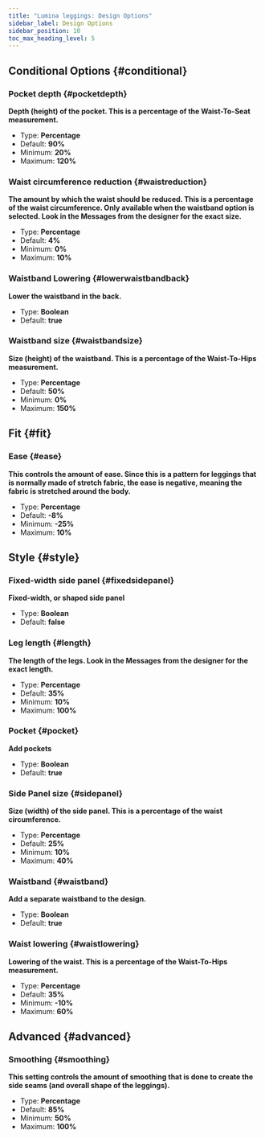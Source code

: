 ```yaml
---
title: "Lumina leggings: Design Options"
sidebar_label: Design Options
sidebar_position: 10
toc_max_heading_level: 5
---
```



## Conditional Options {#conditional}
### Pocket depth {#pocketdepth}

**Depth (height) of the pocket. This is a percentage of the Waist-To-Seat measurement.**
- Type: **Percentage**
- Default: **90%**
- Minimum: **20%**
- Maximum: **120%**

<Pocketdepth />

### Waist circumference reduction {#waistreduction}

**The amount by which the waist should be reduced. This is a percentage of the waist circumference. Only available when the waistband option is selected. Look in the Messages from the designer for the exact size.**
- Type: **Percentage**
- Default: **4%**
- Minimum: **0%**
- Maximum: **10%**

<Waistreduction />

### Waistband Lowering {#lowerwaistbandback}

**Lower the waistband in the back.**
- Type: **Boolean**
- Default: **true**

<Lowerwaistbandback />

### Waistband size {#waistbandsize}

**Size (height) of the waistband. This is a percentage of the Waist-To-Hips measurement.**
- Type: **Percentage**
- Default: **50%**
- Minimum: **0%**
- Maximum: **150%**

<Waistbandsize />

## Fit {#fit}
### Ease {#ease}

**This controls the amount of ease. Since this is a pattern for leggings that is normally made of stretch fabric, the ease is negative, meaning the fabric is stretched around the body.**
- Type: **Percentage**
- Default: **-8%**
- Minimum: **-25%**
- Maximum: **10%**

<Ease />

## Style {#style}
### Fixed-width side panel {#fixedsidepanel}

**Fixed-width, or shaped side panel**
- Type: **Boolean**
- Default: **false**

<Fixedsidepanel />

### Leg length {#length}

**The length of the legs. Look in the Messages from the designer for the exact length.**
- Type: **Percentage**
- Default: **35%**
- Minimum: **10%**
- Maximum: **100%**

<Length />

### Pocket {#pocket}

**Add pockets**
- Type: **Boolean**
- Default: **true**

<Pocket />

### Side Panel size {#sidepanel}

**Size (width) of the side panel. This is a percentage of the waist circumference.**
- Type: **Percentage**
- Default: **25%**
- Minimum: **10%**
- Maximum: **40%**

<Sidepanel />

### Waistband {#waistband}

**Add a separate waistband to the design.**
- Type: **Boolean**
- Default: **true**

<Waistband />

### Waist lowering {#waistlowering}

**Lowering of the waist. This is a percentage of the Waist-To-Hips measurement.**
- Type: **Percentage**
- Default: **35%**
- Minimum: **-10%**
- Maximum: **60%**

<Waistlowering />

## Advanced {#advanced}
### Smoothing {#smoothing}

**This setting controls the amount of smoothing that is done to create the side seams (and overall shape of the leggings).**
- Type: **Percentage**
- Default: **85%**
- Minimum: **50%**
- Maximum: **100%**

<Smoothing />
